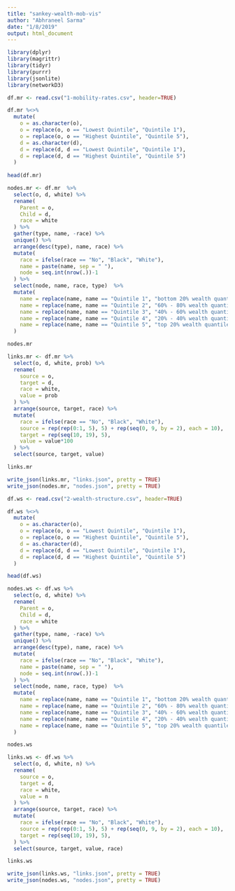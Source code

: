 ```yaml
---
title: "sankey-wealth-mob-vis"
author: "Abhraneel Sarma"
date: "1/8/2019"
output: html_document
---
```


```r
library(dplyr)
library(magrittr)
library(tidyr)
library(purrr)
library(jsonlite)
library(networkD3)
```


```r
df.mr <- read.csv("1-mobility-rates.csv", header=TRUE)

df.mr %<>% 
  mutate(
    o = as.character(o),
    o = replace(o, o == "Lowest Quintile", "Quintile 1"),
    o = replace(o, o == "Highest Quintile", "Quintile 5"),
    d = as.character(d),
    d = replace(d, d == "Lowest Quintile", "Quintile 1"),
    d = replace(d, d == "Highest Quintile", "Quintile 5")
  )
  
head(df.mr)
```

```r
nodes.mr <- df.mr  %>%
  select(o, d, white) %>%
  rename(
    Parent = o,
    Child = d,
    race = white
  ) %>%
  gather(type, name, -race) %>%
  unique() %>%
  arrange(desc(type), name, race) %>%
  mutate(
    race = ifelse(race == "No", "Black", "White"),
    name = paste(name, sep = " "),
    node = seq.int(nrow(.))-1
  ) %>%
  select(node, name, race, type)  %>%
  mutate(
    name = replace(name, name == "Quintile 1", "bottom 20% wealth quantile"),
    name = replace(name, name == "Quintile 2", "60% - 80% wealth quantile"),
    name = replace(name, name == "Quintile 3", "40% - 60% wealth quantile"),
    name = replace(name, name == "Quintile 4", "20% - 40% wealth quantile"),
    name = replace(name, name == "Quintile 5", "top 20% wealth quantile")
  )

nodes.mr
```


```r
links.mr <- df.mr %>%
  select(o, d, white, prob) %>%
  rename(
    source = o,
    target = d,
    race = white,
    value = prob
  ) %>%
  arrange(source, target, race) %>%
  mutate(
    race = ifelse(race == "No", "Black", "White"),
    source = rep(rep(0:1, 5), 5) + rep(seq(0, 9, by = 2), each = 10),
    target = rep(seq(10, 19), 5),
    value = value*100
  ) %>%
  select(source, target, value)

links.mr
```


```r
write_json(links.mr, "links.json", pretty = TRUE)
write_json(nodes.mr, "nodes.json", pretty = TRUE)
```

```r
df.ws <- read.csv("2-wealth-structure.csv", header=TRUE)

df.ws %<>%
  mutate(
    o = as.character(o),
    o = replace(o, o == "Lowest Quintile", "Quintile 1"),
    o = replace(o, o == "Highest Quintile", "Quintile 5"),
    d = as.character(d),
    d = replace(d, d == "Lowest Quintile", "Quintile 1"),
    d = replace(d, d == "Highest Quintile", "Quintile 5")
  )

head(df.ws)
```


```r
nodes.ws <- df.ws %>%
  select(o, d, white) %>%
  rename(
    Parent = o,
    Child = d,
    race = white
  ) %>%
  gather(type, name, -race) %>%
  unique() %>%
  arrange(desc(type), name, race) %>%
  mutate(
    race = ifelse(race == "No", "Black", "White"),
    name = paste(name, sep = " "),
    node = seq.int(nrow(.))-1
  ) %>%
  select(node, name, race, type)  %>%
  mutate(
    name = replace(name, name == "Quintile 1", "bottom 20% wealth quantile"),
    name = replace(name, name == "Quintile 2", "60% - 80% wealth quantile"),
    name = replace(name, name == "Quintile 3", "40% - 60% wealth quantile"),
    name = replace(name, name == "Quintile 4", "20% - 40% wealth quantile"),
    name = replace(name, name == "Quintile 5", "top 20% wealth quantile")
  )

nodes.ws
```


```r
links.ws <- df.ws %>%
  select(o, d, white, n) %>%
  rename(
    source = o,
    target = d,
    race = white,
    value = n
  ) %>%
  arrange(source, target, race) %>%
  mutate(
    race = ifelse(race == "No", "Black", "White"),
    source = rep(rep(0:1, 5), 5) + rep(seq(0, 9, by = 2), each = 10),
    target = rep(seq(10, 19), 5),
  ) %>%
  select(source, target, value, race)

links.ws
```


```r
write_json(links.ws, "links.json", pretty = TRUE)
write_json(nodes.ws, "nodes.json", pretty = TRUE)
```

